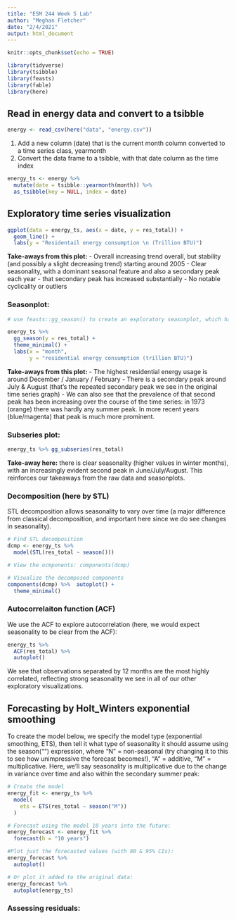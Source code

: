 ```yaml
---
title: "ESM 244 Week 5 Lab"
author: "Meghan Fletcher"
date: "2/4/2021"
output: html_document
---
```


```r
knitr::opts_chunk$set(echo = TRUE)

library(tidyverse)
library(tsibble)
library(feasts)
library(fable)
library(here)
```

## Read in energy data and convert to a tsibble

```r
energy <- read_csv(here("data", "energy.csv"))
```

1. Add a new column (date) that is the current month column converted to a time series class, yearmonth
2. Convert the data frame to a tsibble, with that date column as the time index
```r
energy_ts <- energy %>% 
  mutate(date = tsibble::yearmonth(month)) %>% 
  as_tsibble(key = NULL, index = date)
```

## Exploratory time series visualization

```r
ggplot(data = energy_ts, aes(x = date, y = res_total)) +
  geom_line() +
  labs(y = "Residentail energy consumption \n (Trillion BTU)")
```
**Take-aways from this plot:**
 - Overall increasing trend overall, but stability (and possibly a slight decreasing trend) starting around 2005
 - Clear seasonality, with a dominant seasonal feature and also a secondary peak each year - that secondary peak has increased substantially
 - No notable cyclicality or outliers
 
### Seasonplot:
```r
# use feasts::gg_season() to create an exploratory seasonplot, which has month on the x-axis, energy consumption on the y-axis, and each year is its own series (mapped by line color).

energy_ts %>% 
  gg_season(y = res_total) +
  theme_minimal() +
  labs(x = "month",
       y = "residential energy consumption (trillion BTU)")
```

**Take-aways from this plot:**
 - The highest residential energy usage is around December / January / February
 - There is a secondary peak around July & August (that’s the repeated secondary peak we see in the original time series graph)
 - We can also see that the prevalence of that second peak has been increasing over the course of the time series: in 1973 (orange) there was hardly any summer peak. In more recent years (blue/magenta) that peak is much more prominent.

### Subseries plot:
```r
energy_ts %>% gg_subseries(res_total)
```
**Take-away here:** there is clear seasonality (higher values in winter months), with an increasingly evident second peak in June/July/August. This reinforces our takeaways from the raw data and seasonplots.


### Decomposition (here by STL)

STL decomposition allows seasonality to vary over time (a major difference from classical decomposition, and important here since we do see changes in seasonality).

```r
# Find STL decomposition
dcmp <- energy_ts %>% 
  model(STL(res_total ~ season()))

# View the ocmponents: components(dcmp)

# Visualize the decomposed components
components(dcmp) %>%  autoplot() +
  theme_minimal()
```

### Autocorrelaiton function (ACF)
We use the ACF to explore autocorrelation (here, we would expect seasonality to be clear from the ACF):

```r
energy_ts %>% 
  ACF(res_total) %>% 
  autoplot()
```

We see that observations separated by 12 months are the most highly correlated, reflecting strong seasonality we see in all of our other exploratory visualizations.


## Forecasting by Holt_Winters exponential smoothing

To create the model below, we specify the model type (exponential smoothing, ETS), then tell it what type of seasonality it should assume using the season("") expression, where “N” = non-seasonal (try changing it to this to see how unimpressive the forecast becomes!), “A” = additive, “M” = multiplicative. Here, we’ll say seasonality is multiplicative due to the change in variance over time and also within the secondary summer peak:

```r
# Create the model
energy_fit <- energy_ts %>% 
  model(
    ets = ETS(res_total ~ season("M"))
  )

# Forecast using the model 10 years into the future:
energy_forecast <- energy_fit %>% 
  forecast(h = "10 years")

#Plot just the forecasted values (with 80 & 95% CIs):
energy_forecast %>% 
  autoplot()
```

```r
# Or plot it added to the original data:
energy_forecast %>% 
  autoplot(energy_ts)
```

### Assessing residuals:








